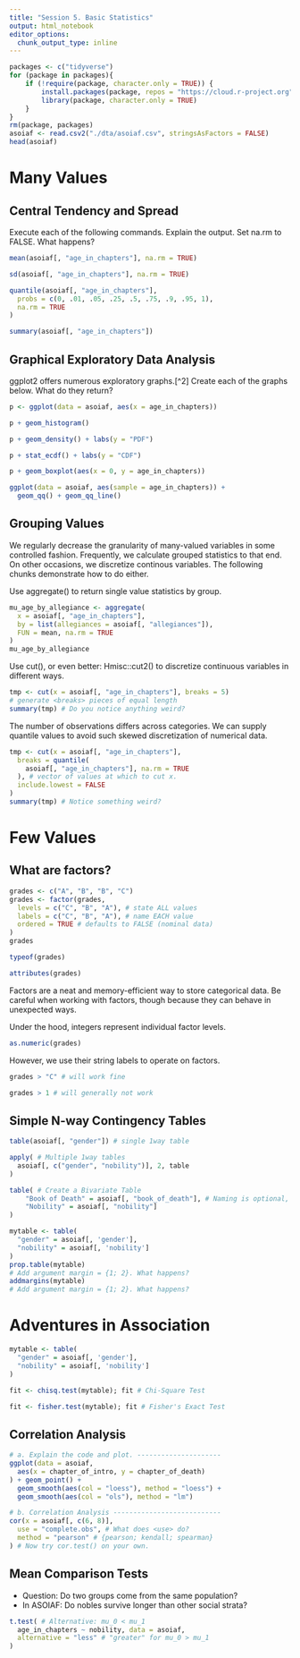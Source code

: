 ```yaml
---
title: "Session 5. Basic Statistics"
output: html_notebook
editor_options:
  chunk_output_type: inline
---
```


```r
packages <- c("tidyverse")
for (package in packages){
    if (!require(package, character.only = TRUE)) {
        install.packages(package, repos = "https://cloud.r-project.org")
        library(package, character.only = TRUE)
    }
}
rm(package, packages)
asoiaf <- read.csv2("./dta/asoiaf.csv", stringsAsFactors = FALSE)
head(asoiaf)
```

# Many Values

## Central Tendency and Spread

Execute each of the following commands. Explain the output. Set na.rm to FALSE. What happens?

```r
mean(asoiaf[, "age_in_chapters"], na.rm = TRUE)
```

```r
sd(asoiaf[, "age_in_chapters"], na.rm = TRUE)
```

```r
quantile(asoiaf[, "age_in_chapters"],
  probs = c(0, .01, .05, .25, .5, .75, .9, .95, 1),
  na.rm = TRUE
)
```

```r
summary(asoiaf[, "age_in_chapters"])
```

## Graphical Exploratory Data Analysis

ggplot2 offers numerous exploratory graphs.[^2] Create
each of the graphs below. What do they return?

```r
p <- ggplot(data = asoiaf, aes(x = age_in_chapters))
```

```r
p + geom_histogram()
```

```r
p + geom_density() + labs(y = "PDF")
```

```r
p + stat_ecdf() + labs(y = "CDF")
```

```r
p + geom_boxplot(aes(x = 0, y = age_in_chapters))
```

```r
ggplot(data = asoiaf, aes(sample = age_in_chapters)) +
  geom_qq() + geom_qq_line()
```

## Grouping Values

We regularly decrease the granularity of many-valued variables in some controlled fashion. Frequently, we calculate grouped statistics to that end. On other occasions, we discretize continous variables. The following chunks demonstrate how to do either.

Use aggregate() to return single value statistics by group.

```r
mu_age_by_allegiance <- aggregate(
  x = asoiaf[, "age_in_chapters"],
  by = list(allegiances = asoiaf[, "allegiances"]),
  FUN = mean, na.rm = TRUE
)
mu_age_by_allegiance
```

Use cut(), or even better: Hmisc::cut2() to discretize continuous variables in different ways.

```r
tmp <- cut(x = asoiaf[, "age_in_chapters"], breaks = 5)
# generate <breaks> pieces of equal length
summary(tmp) # Do you notice anything weird?
```

The number of observations differs across categories. We can supply
quantile values to avoid such skewed discretization of numerical data.

```r
tmp <- cut(x = asoiaf[, "age_in_chapters"],
  breaks = quantile(
    asoiaf[, "age_in_chapters"], na.rm = TRUE
  ), # vector of values at which to cut x.
  include.lowest = FALSE
)
summary(tmp) # Notice something weird?
```


# Few Values

## What are factors?

```r
grades <- c("A", "B", "B", "C")
grades <- factor(grades,
  levels = c("C", "B", "A"), # state ALL values
  labels = c("C", "B", "A"), # name EACH value
  ordered = TRUE # defaults to FALSE (nominal data)
)
grades
```

```r
typeof(grades)
```

```r
attributes(grades)
```

Factors are a neat and memory-efficient way to store categorical data. Be careful
when working with factors, though because they can behave in unexpected ways.

Under the hood, integers represent individual factor levels.
```r
as.numeric(grades)
```

However, we use their string labels to operate on factors.
```r
grades > "C" # will work fine
```

```r
grades > 1 # will generally not work
```


## Simple N-way Contingency Tables

```r
table(asoiaf[, "gender"]) # single 1way table
```

```r
apply( # Multiple 1way tables
  asoiaf[, c("gender", "nobility")], 2, table
)
```

```r
table( # Create a Bivariate Table
    "Book of Death" = asoiaf[, "book_of_death"], # Naming is optional, but helpful
    "Nobility" = asoiaf[, "nobility"]
)
```

```r
mytable <- table(
  "gender" = asoiaf[, 'gender'],
  "nobility" = asoiaf[, 'nobility']
)
prop.table(mytable)
# Add argument margin = {1; 2}. What happens?
addmargins(mytable)
# Add argument margin = {1; 2}. What happens?
```


# Adventures in Association

```r
mytable <- table(
  "gender" = asoiaf[, 'gender'],
  "nobility" = asoiaf[, 'nobility']
)
```

```r
fit <- chisq.test(mytable); fit # Chi-Square Test
```

```r
fit <- fisher.test(mytable); fit # Fisher's Exact Test
```


## Correlation Analysis

```r
# a. Explain the code and plot. ---------------------
ggplot(data = asoiaf,
  aes(x = chapter_of_intro, y = chapter_of_death)
) + geom_point() +
  geom_smooth(aes(col = "loess"), method = "loess") +
  geom_smooth(aes(col = "ols"), method = "lm")
```

```r
# b. Correlation Analysis ---------------------------
cor(x = asoiaf[, c(6, 8)],
  use = "complete.obs", # What does <use> do?
  method = "pearson" # {pearson; kendall; spearman}
) # Now try cor.test() on your own.
```

## Mean Comparison Tests

- Question: Do two groups come from the same population?
- In ASOIAF: Do nobles survive longer than other social strata?

```r
t.test( # Alternative: mu_0 < mu_1
  age_in_chapters ~ nobility, data = asoiaf,
  alternative = "less" # "greater" for mu_0 > mu_1
)
```
